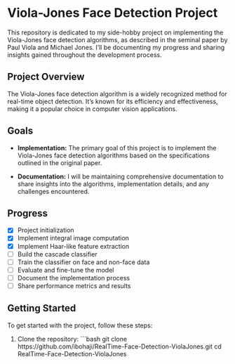 # Viola-Jones Face Detection Project

This repository is dedicated to my side-hobby project on implementing the Viola-Jones face detection algorithms, as described in the seminal paper by Paul Viola and Michael Jones. I'll be documenting my progress and sharing insights gained throughout the development process.

## Project Overview

The Viola-Jones face detection algorithm is a widely recognized method for real-time object detection. It's known for its efficiency and effectiveness, making it a popular choice in computer vision applications.

## Goals

- **Implementation:** The primary goal of this project is to implement the Viola-Jones face detection algorithms based on the specifications outlined in the original paper.

- **Documentation:** I will be maintaining comprehensive documentation to share insights into the algorithms, implementation details, and any challenges encountered.

## Progress

- [x] Project initialization
- [x] Implement integral image computation
- [x] Implement Haar-like feature extraction
- [ ] Build the cascade classifier
- [ ] Train the classifier on face and non-face data
- [ ] Evaluate and fine-tune the model
- [ ] Document the implementation process
- [ ] Share performance metrics and results

## Getting Started

To get started with the project, follow these steps:

1. Clone the repository:
   ```bash
   git clone https://github.com/ibohaji/RealTime-Face-Detection-ViolaJones.git
   cd RealTime-Face-Detection-ViolaJones
